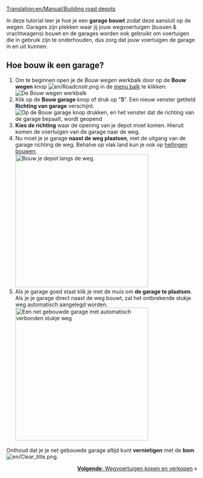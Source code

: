 [[Translation:en/Manual/Building road depots]]
{{nl/Tutorial}}

In deze tutorial leer je hoe je een '''garage bouwt''' zodat deze aansluit op de wegen.
Garages zijn plekken waar jij jouw wegvoertuigen (bussen & vrachtwagens) bouwt en de garages worden ook gebruikt om voertuigen die in gebruik zijn te onderhouden, dus zorg dat jouw voertuigen de garage in en uit kunnen. 
== Hoe bouw ik een garage? ==
# Om te beginnen open je de ''Bouw wegen'' werkbalk door op de '''Bouw wegen''' knop [[File:en/Roadcnstr.png]] in de [[nl/spelinterface#De_Menubalk|menu balk]] te klikken:<br/>[[File:nl/Road construction.png|none|frame|De ''Bouw wegen'' werkbalk]]
# Klik op de '''Bouw garage''' knop of druk op "'''5'''". Een nieuw venster getiteld '''Richting van garage''' verschijnt.<br/>[[File:en/bouwwegdepot 1.png|none|frame|Op de Bouw garage knop drukken, en het venster dat de richting van de garage bepaalt, wordt geopend]]
# '''Kies de richting''' waar de opening van je depot moet komen. Hieruit komen de voertuigen van de garage naar de weg.
# Nu moet je je garage '''naast de weg plaatsen''', met de uitgang van de garage richting de weg. Behalve op vlak land kun je ook op [[nl/bouwen op hellingen|hellingen bouwen]].<br/>[[File:en/bouwwegdepot 2.png|none|thumb|350px|Bouw je depot langs de weg.]]
# Als je garage goed staat klik je met de muis om '''de garage te plaatsen'''. Als je je garage direct naast de weg bouwt, zal het ontbrekende stukje weg automatisch aangelegd worden.<br/>[[File:en/bouwwegdepot 3.png|none|thumb|350px|Een net gebouwde garage met automatisch verbonden stukje weg]]

Onthoud dat je je net gebouwde garage altijd kunt '''vernietigen''' met de '''bom''' [[File:en/Clear title.png]].

<span style="float: right">[[nl/Manual/Wegvoertuigen kopen en verkopen|'''Volgende''': Wegvoertuigen kopen en verkopen]] &raquo;</span>